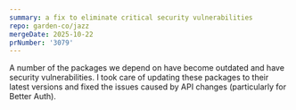 ```yaml
---
summary: a fix to eliminate critical security vulnerabilities
repo: garden-co/jazz
mergeDate: 2025-10-22
prNumber: '3079'
---
```

A number of the packages we depend on have become outdated and have security vulnerabilities. I took care of updating these packages to their latest versions and fixed the issues caused by API changes (particularly for Better Auth).
